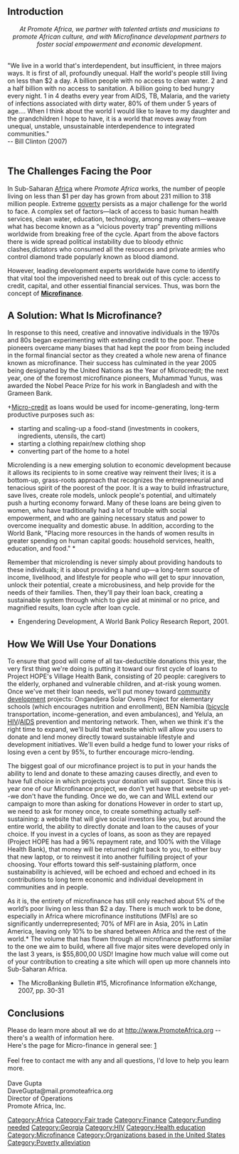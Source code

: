 == Introduction ==
<center>
''At Promote Africa, we partner with talented artists and musicians to promote African culture, and with Microfinance development partners to foster social empowerment and economic development''. </center>
<br>
"We live in a world that's interdependent, but insufficient, in three majors ways. It is first of all, profoundly unequal. Half the world's people still living on less than $2 a day. A billion people with no access to clean water. 2 and a half billion with no access to sanitation. A billion going to bed hungry every night. 1 in 4 deaths every year from AIDS, TB, Malaria, and the variety of infections associated with dirty water, 80% of them under 5 years of age.... When I think about the world I would like to leave to my daughter and the grandchildren I hope to have, it is a world that moves away from unequal, unstable, unsustainable interdependence to integrated communities." <br> -- Bill Clinton (2007)
<br><br>

== The Challenges Facing the Poor ==
In Sub-Saharan [[Africa]] where ''Promote Africa'' works, the number of people living on less than $1 per day has grown from about 231 million to 318 million people. Extreme [[poverty]] persists as a major challenge for the world to face. A complex set of factors—lack of access to basic human health services, clean water, education, technology, among many others—weave what has become known as a “vicious poverty trap” preventing millions worldwide from breaking free of the cycle.
Apart from the above factors there is wide spread political instability due to bloody ethnic clashes,dictators who consumed all the resources and private armies who control diamond trade popularly known as blood diamond.

However, leading development experts worldwide have come to identify that vital tool the impoverished need to break out of this cycle: access to credit, capital, and other essential financial services. Thus, was born the concept of '''[[Microfinance]]'''.

== A Solution: What Is Microfinance? ==
In response to this need, creative and innovative individuals in the 1970s and 80s began experimenting with extending credit to the poor. 
These pioneers overcame many biases that had kept the poor from being included in the formal financial sector as they created a whole new arena of finance known as microfinance. 
Their success has culminated in the year 2005 being designated by the United Nations as the Year of Microcredit; the next year, one of the foremost microfinance pioneers, Muhammad Yunus, was awarded the Nobel Peace Prize for his work in Bangladesh and with the Grameen Bank.

+[[Micro-credit]] as loans would be used for income-generating, long-term productive purposes such as:
* starting and scaling-up a food-stand (investments in cookers, ingredients, utensils, the cart)
* starting a clothing repair/new clothing shop
* converting part of the home to a hotel 

Microlending is a new emerging solution to economic development because it allows its recipients to in some creative way reinvent their lives; it is a bottom-up, grass-roots approach that recognizes the entrepreneurial and tenacious spirit of the poorest of the poor. It is a way to build infrastructure, save lives, create role models, unlock people's potential, and ultimately push a hurting economy forward. Many of these loans are being given to women, who have traditionally had a lot of trouble with social empowerment, and who are gaining necessary status and power to overcome inequality and domestic abuse. In addition, according to the World Bank, "Placing more resources in the hands of women results in greater spending on human capital goods: household services, health, education, and food." *

Remember that microlending is never simply about providing handouts to these individuals; it is about providing a hand up—a long-term source of income, livelihood, and lifestyle for people who will get to spur innovation, unlock their potential, create a microbusiness, and help provide for the needs of their families. Then, they'll pay their loan back, creating a sustainable system through which to give aid at minimal or no price, and magnified results, loan cycle after loan cycle.

*Engendering Development, A World Bank Policy Research Report, 2001.



== How We Will Use Your Donations ==
To ensure that good will come of all tax-deductible donations this year, the very first thing we're doing is putting it toward our first cycle of loans to Project HOPE's Village Health Bank, consisting of 20 people: caregivers to the elderly, orphaned and vulnerable children, and at-risk young women. Once we've met their loan needs, we'll put money toward [[community development]] projects: Ongandjera Solar Ovens Project for elementary schools (which encourages nutrition and enrollment), BEN Namibia ([[bicycle]] transportation, income-generation, and even ambulances), and Yelula, an [[HIV]]/[[AIDS]] prevention and mentoring network. Then, when we think it's the right time to expand, we'll build that website which will allow you users to donate and lend money directly toward sustainable lifestyle and development initiatives. We'll even build a hedge fund to lower your risks of losing even a cent by 95%, to further encourage micro-lending.

The biggest goal of our microfinance project is to put in your hands the ability to lend and donate to these amazing causes directly, and even to have full choice in which projects your donation will support. Since this is year one of our Microfinance project, we don't yet have that website up yet--we don't have the funding. Once we do, we can and WILL extend our campaign to more than asking for donations  However in order to start up, we need to ask for money once, to create something actually self-sustaining: a website that will give social investors like you, but around the entire world, the ability to directly donate and loan to the causes of your choice. If you invest in a cycles of loans, as soon as they are repayed (Project HOPE has had a 96% repayment rate, and 100% with the Village Health Bank), that money will be returned right back to you, to either buy that new laptop, or to reinvest it into another fulfilling project of your choosing. Your efforts toward this self-sustaining platform, once sustainability is achieved, will be echoed and echoed and echoed in its contributions to long term economic and individual development in communities and in people.

As it is, the entirety of microfinance has still only reached about 5% of the world’s poor living on less than $2 a day. There is much work to be done, especially in Africa where microfinance institutions (MFIs) are so significantly underrepresented; 70% of MFI are in Asia, 20% in Latin America, leaving only 10% to be shared between Africa and the rest of the world.* The volume that has flown through all microfinance platforms similar to the one we aim to build, where all five major sites were developed only in the last 3 years, is $55,800,00 USD! Imagine how much value will come out of your contribution to creating a site which will open up more channels into Sub-Saharan Africa.

*The MicroBanking Bulletin #15, Microfinance Information eXchange, 2007, pp. 30-31

== Conclusions ==
Please do learn more about all we do at [http://www.PromoteAfrica.org http://www.PromoteAfrica.org] --there's a wealth of information here.<br>
Here's the page for Micro-finance in general see: [http://www.promoteafrica.org/Microfinance.html]
<br><br>
Feel free to contact me with any and all questions, I'd love to help you learn more.
<br><bR>
Dave Gupta <br>
DaveGupta@mail.promoteafrica.org <br>
Director of Operations<br>
Promote Africa, Inc.<br>

[[Category:Africa]]
[[Category:Fair trade]]
[[Category:Finance]]
[[Category:Funding needed]]
[[Category:Georgia]]
[[Category:HIV]]
[[Category:Health education]]
[[Category:Microfinance]]
[[Category:Organizations based in the United States]]
[[Category:Poverty alleviation]]